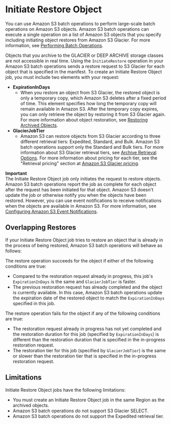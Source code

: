 # Initiate Restore Object<a name="batch-ops-initiate-restore-object"></a>

You can use Amazon S3 batch operations to perform large\-scale batch operations on Amazon S3 objects\. Amazon S3 batch operations can execute a single operation on a list of Amazon S3 objects that you specify including initiating object restores from Amazon S3 Glacier\. For more information, see [Performing Batch Operations](batch-ops.mdx)\. 

Objects that you archive to the GLACIER or DEEP ARCHIVE storage classes are not accessible in real time\. Using the `InitiateRestore` operation in your Amazon S3 batch operations sends a restore request to S3 Glacier for each object that is specified in the manifest\. To create an Initiate Restore Object job, you must include two elements with your request:
+ **ExpirationInDays**
  + When you restore an object from S3 Glacier, the restored object is only a temporary copy, which Amazon S3 deletes after a fixed period of time\. This element specifies how long the temporary copy will remain available in Amazon S3\. After the temporary copy expires, you can only retrieve the object by restoring it from S3 Glacier again\. For more information about object restoration, see [Restoring Archived Objects](restoring-objects.mdx)\.
+ **GlacierJobTier**
  + Amazon S3 can restore objects from S3 Glacier according to three different retrieval tiers: Expedited, Standard, and Bulk\. Amazon S3 batch operations support only the Standard and Bulk tiers\. For more information about S3 Glacier retrieval tiers, see [Archive Retrieval Options](restoring-objects.mdx#restoring-objects-retrieval-options)\. For more information about pricing for each tier, see the "Retrieval pricing" section at [Amazon S3 Glacier pricing](https://aws.amazon.com/glacier/pricing/)\.

**Important**  
The Initiate Restore Object job only initiates the request to restore objects\. Amazon S3 batch operations report the job as complete for each object after the request has been initiated for that object\. Amazon S3 doesn't update the job or otherwise notify you when the objects have been restored\. However, you can use event notifications to receive notifications when the objects are available in Amazon S3\. For more information, see [ Configuring Amazon S3 Event Notifications](NotificationHowTo.mdx)\.

## Overlapping Restores<a name="batch-ops-initiate-restore-object-in-progress"></a>

If your Initiate Restore Object job tries to restore an object that is already in the process of being restored, Amazon S3 batch operations will behave as follows:

The restore operation succeeds for the object if either of the following conditions are true:
+ Compared to the restoration request already in progress, this job's `ExpirationInDays` is the same and `GlacierJobTier` is faster\.
+ The previous restoration request has already completed and the object is currently available\. In this case, Amazon S3 batch operations update the expiration date of the restored object to match the `ExpirationInDays` specified in this job\.

The restore operation fails for the object if any of the following conditions are true:
+ The restoration request already in progress has not yet completed and the restoration duration for this job \(specified by `ExpirationInDays`\) is different than the restoration duration that is specified in the in\-progress restoration request\.
+ The restoration tier for this job \(specified by `GlacierJobTier`\) is the same or slower than the restoration tier that is specified in the in\-progress restoration request\.

## Limitations<a name="batch-ops-initiate-restore-object-limitations"></a>

Initiate Restore Object jobs have the following limitations:
+ You must create an Initiate Restore Object job in the same Region as the archived objects\.
+ Amazon S3 batch operations do not support S3 Glacier SELECT\.
+ Amazon S3 batch operations do not support the Expedited retrieval tier\.